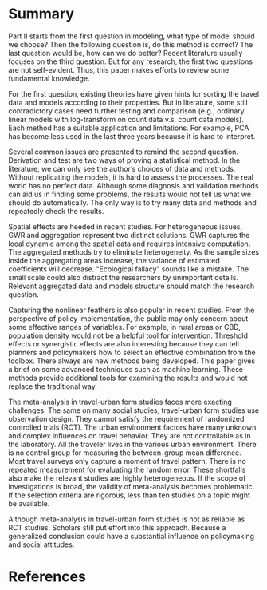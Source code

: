 # Summary {#summary}

Part II starts from the first question in modeling, what type of model should we choose? Then the following question is, do this method is correct? The last question would be, how can we do better? Recent literature usually focuses on the third question. But for any research, the first two questions are not self-evident. Thus, this paper makes efforts to review some fundamental knowledge.

For the first question, existing theories have given hints for sorting the travel data and models according to their properties. But in literature, some still contradictory cases need further testing and comparison (e.g., ordinary linear models with log-transform on count data v.s. count data models). Each method has a suitable application and limitations. For example, PCA has become less used in the last three years because it is hard to interpret.

Several common issues are presented to remind the second question. Derivation and test are two ways of proving a statistical method. In the literature, we can only see the author's choices of data and methods. Without replicating the models, it is hard to assess the processes. The real world has no perfect data. Although some diagnosis and validation methods can aid us in finding some problems, the results would not tell us what we should do automatically. The only way is to try many data and methods and repeatedly check the results.

Spatial effects are heeded in recent studies. For heterogeneous issues, GWR and aggregation represent two distinct solutions. GWR captures the local dynamic among the spatial data and requires intensive computation. The aggregated methods try to eliminate heterogeneity. As the sample sizes inside the aggregating areas increase, the variance of estimated coefficients will decrease. "Ecological fallacy" sounds like a mistake. The small scale could also distract the researchers by unimportant details. Relevant aggregated data and models structure should match the research question.

Capturing the nonlinear feathers is also popular in recent studies. From the perspective of policy implementation, the public may only concern about some effective ranges of variables. For example, in rural areas or CBD, population density would not be a helpful tool for intervention. Threshold effects or synergistic effects are also interesting because they can tell planners and policymakers how to select an effective combination from the toolbox. There always are new methods being developed. This paper gives a brief on some advanced techniques such as machine learning. These methods provide additional tools for examining the results and would not replace the traditional way.

<!-- Though this paper, the gain is that now I can identify the category one method belongs to.  -->

<!-- If some methods such as machine learning are required, I can further study this topic.  -->

<!-- Critically discussing the statistical methods in literature is a huge challenge. -->

<!-- Most of the time, I try to understand the methods and mainly focus on the classic approaches. -->

<!-- I often doubt whether my commons are correct or misunderstand the author's meaning or the method itself. -->

<!-- It is necessary to read these cited articles a third time and more. -->

<!-- -   Meta-Analysis in travel-urban form studies -->

The meta-analysis in travel-urban form studies faces more exacting challenges. The same on many social studies, travel-urban form studies use observation design. They cannot satisfy the requirement of randomized controlled trials (RCT). The urban environment factors have many unknown and complex influences on travel behavior. They are not controllable as in the laboratory. All the traveler lives in the various urban environment. There is no control group for measuring the between-group mean difference. Most travel surveys only capture a moment of travel pattern. There is no repeated measurement for evaluating the random error. These shortfalls also make the relevant studies are highly heterogeneous. If the scope of investigations is broad, the validity of meta-analysis becomes problematic. If the selection criteria are rigorous, less than ten studies on a topic might be available.

Although meta-analysis in travel-urban form studies is not as reliable as RCT studies. Scholars still put effort into this approach. Because a generalized conclusion could have a substantial influence on policymaking and social attitudes.

<!-- `r if (knitr:::is_html_output()) ' -->

# References {.unnumbered}
